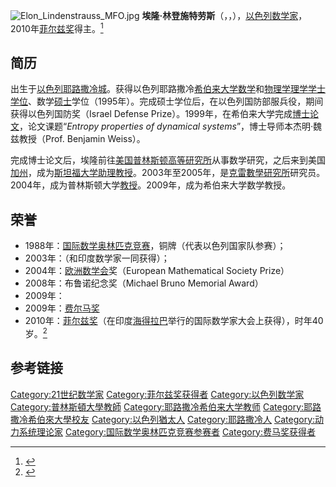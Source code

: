 [[File:Elon_Lindenstrauss_MFO.jpg|thumb]]
'''埃隆·林登施特劳斯'''（{{lang-he|'''אילון לינדנשטראוס'''}}，{{lang-en|'''Elon Lindenstrauss'''}}，{{bd|1970年|8月1日|catIdx=Lindenstrauss}}），[[以色列|以色列]][[数学家|数学家]]，2010年[[菲尔兹奖|菲尔兹奖]]得主。<ref name="Elon Israel">{{cite web |url=http://www.ynetnews.com/articles/0,7340,L-3939799,00.html |title=Israeli wins world's most prestigious math prize |format=html |publisher=www.ynetnews.com (Israel News) |author=Yael Branovsky |date=2010-08-19 |accessdate=2010年8月19日 |language=en |archive-date=2010-08-21 |archive-url=https://web.archive.org/web/20100821172351/http://www.ynetnews.com/articles/0%2C7340%2CL-3939799%2C00.html |dead-url=no }}</ref>

==简历==
出生于[[以色列|以色列]][[耶路撒冷城|耶路撒冷城]]。获得以色列耶路撒冷[[希伯来大学|希伯来大学]][[数学|数学]]和[[物理学|物理学]][[理学|理学]][[学士|学士]][[学位|学位]]、数学[[硕士|硕士]]学位（1995年）。完成硕士学位后，在以色列国防部服兵役，期间获得以色列国防奖（Israel Defense Prize）。1999年，在希伯来大学完成[[博士|博士]][[论文|论文]]，论文课题“''Entropy properties of dynamical systems''”，博士导师本杰明·魏兹教授（Prof. Benjamin Weiss）。

完成博士论文后，埃隆前往[[美国|美国]][[普林斯顿高等研究所|普林斯顿高等研究所]]从事数学研究，之后来到美国[[加州|加州]]，成为[[斯坦福大学|斯坦福大学]][[助理教授|助理教授]]。2003年至2005年，是[[克雷數學研究所|克雷數學研究所]]研究员。2004年，成为普林斯顿大学[[教授|教授]]。2009年，成为希伯来大学数学教授。

==荣誉==
* 1988年：[[国际数学奥林匹克竞赛|国际数学奥林匹克竞赛]]，铜牌（代表以色列国家队参赛）；
* 2003年：{{le|萨兰奖|Salem Prize}}（和印度数学家{{le|卡納安·桑德拉讓|Kannan Soundararajan}}一同获得）；
* 2004年：[[歐洲數學學會|欧洲数学会]]奖（European Mathematical Society Prize）
* 2008年：布鲁诺纪念奖（Michael Bruno Memorial Award）
* 2009年：{{le|厄尔多斯奖|Erdős Prize}}
* 2009年：[[費馬獎|费尔马奖]]
* 2010年：[[菲尔兹奖|菲尔兹奖]]（在印度[[海得拉巴_(印度)|海得拉巴]]举行的国际数学家大会上获得），时年40岁。<ref name="Elon Fields">{{cite web |url=http://www.icm2010.in/imu-prizes/prize-winners-2010/fields-medal-elon-lindenstrauss |title=Fields Medal – Elon Lindenstrauss, ICM2010 |publisher=ICM 2010 |date=2010年8月19日 |accessdate=2010年8月19日 |language=en |archive-url=https://web.archive.org/web/20100821173634/http://www.icm2010.in/imu-prizes/prize-winners-2010/fields-medal-elon-lindenstrauss |archive-date=2010年8月21日 |dead-url=yes }}</ref>

==参考链接==
{{reflist}}
{{菲尔兹奖}}
{{费马奖获得者}}
{{DEFAULTSORT:Lindenstrauss, Elon}}
[[Category:21世纪数学家|Category:21世纪数学家]]
[[Category:菲尔兹奖获得者|Category:菲尔兹奖获得者]]
[[Category:以色列数学家|Category:以色列数学家]]
[[Category:普林斯頓大學教師|Category:普林斯頓大學教師]]
[[Category:耶路撒冷希伯来大学教师|Category:耶路撒冷希伯来大学教师]]
[[Category:耶路撒冷希伯來大學校友|Category:耶路撒冷希伯來大學校友]]
[[Category:以色列猶太人|Category:以色列猶太人]]
[[Category:耶路撒冷人|Category:耶路撒冷人]]
[[Category:动力系统理论家|Category:动力系统理论家]]
[[Category:国际数学奥林匹克竞赛参赛者|Category:国际数学奥林匹克竞赛参赛者]]
[[Category:费马奖获得者|Category:费马奖获得者]]